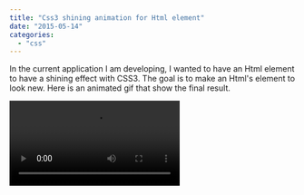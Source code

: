 ```yaml
---
title: "Css3 shining animation for Html element"
date: "2015-05-14"
categories: 
  - "css"
---
```


In the current application I am developing, I wanted to have an Html element to have a shining effect with CSS3. The goal is to make an Html's element to look new. Here is an animated gif that show the final result. 

<video src="/videos/blog/ShineAnimation.mp4" controls/>

This animation must be set by setting a class to any Html element that we want the animation. For my purpose, it was a link element, but it could be a `Div` or an `Li` without problem. Once the class is set to the element you want, this one must run in an infinite loop. This is done by setting a custom class the CSS3 animation. This example work only for Chrome but you can define additional vendor prefix than `webkit`. The first line ensure that the animation will take place on the whole width of the Html element where we add the class. Then, we specify which animation we want to run, the duration of the animation, that we want to run in infinitely and the animation effect by setting a cubic-bezier tempo. 

```css
.shine-me { 
  width:100%; /*Make sure the animation is over the whole element*/

  -webkit-animation-name: ShineAnimation; 
  -webkit-animation-duration: 5s; 
  -webkit-animation-iteration-count: infinite; 
  -webkit-animation-timing-function: cubic-bezier(.12,.89,.98,.47); 
} 
```

The animation goes from an initial state to an ending state. What we want is to move an `background-image` that we define totally in CSS by creating a `linear-gradient`. What we want is to have a transparent color that goes to a white color in the middle and go back to a transparent color. We then move from a position outside the vision to a position out of vision. 


```css
@-webkit-keyframes ShineAnimation{ 
  from { 
    background-repeat:no-repeat; 
    background-image:-webkit-linear-gradient( top left, 
                    rgba(255, 255, 255, 0.0) 0%, 
                    rgba(255, 255, 255, 0.0) 45%, rgba(255, 255, 255, 0.5) 48%, 
                    rgba(255, 255, 255, 0.8) 50%, rgba(255, 255, 255, 0.5) 52%, 
                    rgba(255, 255, 255, 0.0) 57%, rgba(255, 255, 255, 0.0) 100% ); 
    background-position:-250px -250px; background-size: 600px 600px } 
  to { 
    background-repeat:no-repeat; 
    background-position:250px 250px;
  } 
} 
```

 This code has obviously some flaws. First of all, it does not scale very well with big Html element. This is due mainly because of the `background-position` that is set the specific pixel position. The second flaw is the color of the shining animation. If the background of the Html element is too bright, than we do not see the shining effect, if it is too dark, the shining effect looks fake.


 You can find the code and a demo in this JsFiddle : [http://jsfiddle.net/kg2fw40v/](http://jsfiddle.net/kg2fw40v/).
